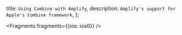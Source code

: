   title: `Using Combine with Amplify`,
  description: `Amplify's support for Apple's Combine framework`,
};


<Fragments fragments={{ios: ios0}} />